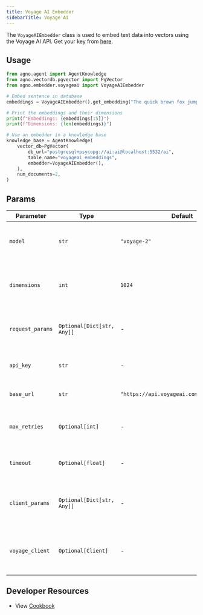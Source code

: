 ```yaml
---
title: Voyage AI Embedder
sidebarTitle: Voyage AI
---
```


The `VoyageAIEmbedder` class is used to embed text data into vectors using the Voyage AI API. Get your key from [here](https://dash.voyageai.com/api-keys).

## Usage

```python cookbook/embedders/voyageai_embedder.py
from agno.agent import AgentKnowledge
from agno.vectordb.pgvector import PgVector
from agno.embedder.voyageai import VoyageAIEmbedder

# Embed sentence in database
embeddings = VoyageAIEmbedder().get_embedding("The quick brown fox jumps over the lazy dog.")

# Print the embeddings and their dimensions
print(f"Embeddings: {embeddings[:5]}")
print(f"Dimensions: {len(embeddings)}")

# Use an embedder in a knowledge base
knowledge_base = AgentKnowledge(
    vector_db=PgVector(
        db_url="postgresql+psycopg://ai:ai@localhost:5532/ai",
        table_name="voyageai_embeddings",
        embedder=VoyageAIEmbedder(),
    ),
    num_documents=2,
)
```

## Params

| Parameter        | Type                       | Default                                    | Description                                                         |
| ---------------- | -------------------------- | ------------------------------------------ | ------------------------------------------------------------------- |
| `model`          | `str`                      | `"voyage-2"`                               | The name of the model used for generating embeddings.               |
| `dimensions`     | `int`                      | `1024`                                     | The dimensionality of the embeddings generated by the model.        |
| `request_params` | `Optional[Dict[str, Any]]` | -                                          | Additional parameters to include in the API request. Optional.      |
| `api_key`        | `str`                      | -                                          | The API key used for authenticating requests.                       |
| `base_url`       | `str`                      | `"https://api.voyageai.com/v1/embeddings"` | The base URL for the API endpoint.                                  |
| `max_retries`    | `Optional[int]`            | -                                          | The maximum number of retries for API requests. Optional.           |
| `timeout`        | `Optional[float]`          | -                                          | The timeout duration for API requests. Optional.                    |
| `client_params`  | `Optional[Dict[str, Any]]` | -                                          | Additional parameters for configuring the API client. Optional.     |
| `voyage_client`  | `Optional[Client]`         | -                                          | An instance of the Client to use for making API requests. Optional. |

## Developer Resources
- View [Cookbook](https://github.com/agno-agi/agno/tree/v2.0/cookbook/agent_concepts/knowledge/embedders/voyageai_embedder.py)
